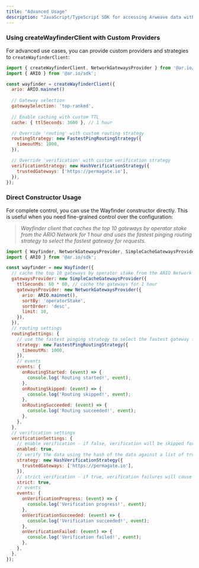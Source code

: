 ```yaml
---
title: "Advanced Usage"
description: "JavaScript/TypeScript SDK for accessing Arweave data with built-in verification and gateway routing"
---
```


### Using createWayfinderClient with Custom Providers

For advanced use cases, you can provide custom providers and strategies to `createWayfinderClient`:

```javascript
import { createWayfinderClient, NetworkGatewaysProvider } from '@ar.io/wayfinder-core';
import { ARIO } from '@ar.io/sdk';

const wayfinder = createWayfinderClient({
  ario: ARIO.mainnet()
  
  // Gateway selection
  gatewaySelection: 'top-ranked',
  
  // Enable caching with custom TTL
  cache: { ttlSeconds: 3600 }, // 1 hour

  // Override 'routing' with custom routing strategy
  routingStrategy: new FastestPingRoutingStrategy({
    timeoutMs: 1000,
  }),

  // Override 'verification' with custom verification strategy
  verificationStrategy: new HashVerificationStrategy({
    trustedGateways: ['https://permagate.io'],
  }),
});
```

### Direct Constructor Usage

For complete control, you can use the Wayfinder constructor directly. This is useful when you need fine-grained control over the configuration:

> _Wayfinder client that caches the top 10 gateways by operator stake from the ARIO Network for 1 hour and uses the fastest pinging routing strategy to select the fastest gateway for requests._

```javascript
import { Wayfinder, NetworkGatewaysProvider, SimpleCacheGatewaysProvider, FastestPingRoutingStrategy, HashVerificationStrategy } from '@ar.io/wayfinder-core';
import { ARIO } from '@ar.io/sdk';

const wayfinder = new Wayfinder({
  // cache the top 10 gateways by operator stake from the ARIO Network for 1 hour
  gatewaysProvider: new SimpleCacheGatewaysProvider({
    ttlSeconds: 60 * 60, // cache the gateways for 1 hour
    gatewaysProvider: new NetworkGatewaysProvider({
      ario: ARIO.mainnet(),
      sortBy: 'operatorStake',
      sortOrder: 'desc',
      limit: 10,
    }),
  }),
  // routing settings
  routingSettings: {
    // use the fastest pinging strategy to select the fastest gateway for requests
    strategy: new FastestPingRoutingStrategy({
      timeoutMs: 1000,
    }),
    // events
    events: {
      onRoutingStarted: (event) => {
        console.log('Routing started!', event);
      },
      onRoutingSkipped: (event) => {
        console.log('Routing skipped!', event);
      },
      onRoutingSucceeded: (event) => {
        console.log('Routing succeeded!', event);
      },
    },
  },
  // verification settings
  verificationSettings: {
    // enable verification - if false, verification will be skipped for all requests
    enabled: true,
    // verify the data using the hash of the data against a list of trusted gateways
    strategy: new HashVerificationStrategy({
      trustedGateways: ['https://permagate.io'],
    }),
    // strict verification - if true, verification failures will cause requests to fail
    strict: true,
    // events
    events: {
      onVerificationProgress: (event) => {
        console.log('Verification progress!', event);
      },
      onVerificationSucceeded: (event) => {
        console.log('Verification succeeded!', event);
      },
      onVerificationFailed: (event) => {
        console.log('Verification failed!', event);
      },
    },
  },
});
```